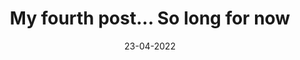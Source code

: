 ---
title: My fourth post... So long for now
slug: fourth-post
date: 23-04-2022
featureImage: island.jpg
excerpt: Bonjour voici mon quatrieme post blablablablabla
---